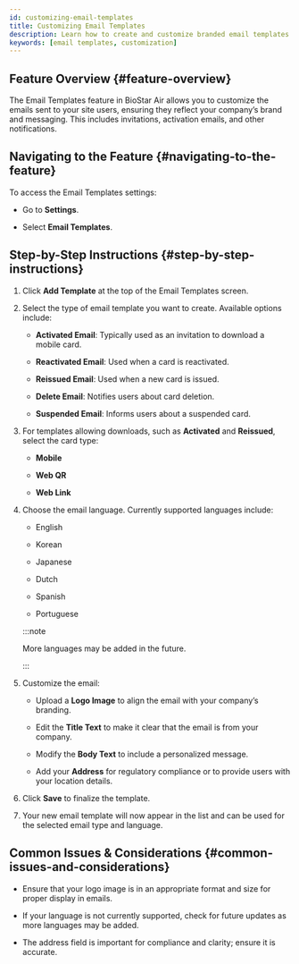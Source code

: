 ```yaml
---
id: customizing-email-templates
title: Customizing Email Templates
description: Learn how to create and customize branded email templates for user invitations, activations, and notifications with logos, personalized content, and multi-language support in BioStar Air.
keywords: [email templates, customization]
---
```


## Feature Overview {#feature-overview}

The Email Templates feature in BioStar Air allows you to customize the emails sent to your site users, ensuring they reflect your company’s brand and messaging. This includes invitations, activation emails, and other notifications.


## Navigating to the Feature {#navigating-to-the-feature}

To access the Email Templates settings:

* Go to **Settings**.

* Select **Email Templates**.

<YouTube videoId="xmgpp6xMBuE" />


## Step-by-Step Instructions {#step-by-step-instructions}

1. Click **Add Template** at the top of the Email Templates screen.

1. Select the type of email template you want to create. Available options include:

   * **Activated Email**: Typically used as an invitation to download a mobile card.

   * **Reactivated Email**: Used when a card is reactivated.

   * **Reissued Email**: Used when a new card is issued.

   * **Delete Email**: Notifies users about card deletion.

   * **Suspended Email**: Informs users about a suspended card.

1. For templates allowing downloads, such as **Activated** and **Reissued**, select the card type:

   * **Mobile**

   * **Web QR**

   * **Web Link**

1. Choose the email language. Currently supported languages include:

   * English

   * Korean

   * Japanese

   * Dutch

   * Spanish

   * Portuguese

   :::note

   More languages may be added in the future.

   :::

1. Customize the email:

   * Upload a **Logo Image** to align the email with your company’s branding.

   * Edit the **Title Text** to make it clear that the email is from your company.

   * Modify the **Body Text** to include a personalized message.

   * Add your **Address** for regulatory compliance or to provide users with your location details.

1. Click **Save** to finalize the template.

1. Your new email template will now appear in the list and can be used for the selected email type and language.


## Common Issues & Considerations {#common-issues-and-considerations}

* Ensure that your logo image is in an appropriate format and size for proper display in emails.

* If your language is not currently supported, check for future updates as more languages may be added.

* The address field is important for compliance and clarity; ensure it is accurate.
